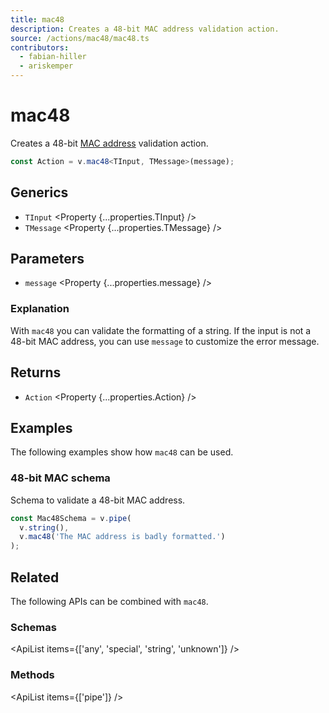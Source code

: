 ```yaml
---
title: mac48
description: Creates a 48-bit MAC address validation action.
source: /actions/mac48/mac48.ts
contributors:
  - fabian-hiller
  - ariskemper
---
```



# mac48

Creates a 48-bit [MAC address](https://en.wikipedia.org/wiki/MAC_address) validation action.

```ts
const Action = v.mac48<TInput, TMessage>(message);
```

## Generics

- `TInput` <Property {...properties.TInput} />
- `TMessage` <Property {...properties.TMessage} />

## Parameters

- `message` <Property {...properties.message} />

### Explanation

With `mac48` you can validate the formatting of a string. If the input is not a 48-bit MAC address, you can use `message` to customize the error message.

## Returns

- `Action` <Property {...properties.Action} />

## Examples

The following examples show how `mac48` can be used.

### 48-bit MAC schema

Schema to validate a 48-bit MAC address.

```ts
const Mac48Schema = v.pipe(
  v.string(),
  v.mac48('The MAC address is badly formatted.')
);
```

## Related

The following APIs can be combined with `mac48`.

### Schemas

<ApiList items={['any', 'special', 'string', 'unknown']} />

### Methods

<ApiList items={['pipe']} />
